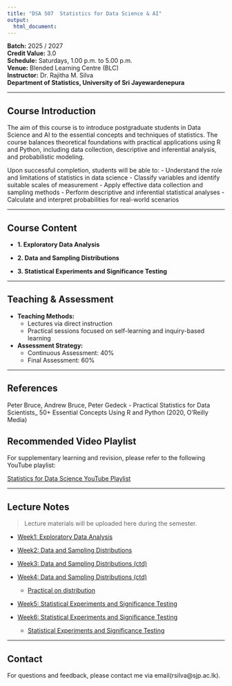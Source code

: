 ```yaml
---
title: "DSA 507  Statistics for Data Science & AI"
output: 
  html_document:
---
```

 
**Batch:** 2025 / 2027  
**Credit Value:** 3.0  
**Schedule:** Saturdays, 1.00 p.m. to 5.00 p.m.  
**Venue:** Blended Learning Centre (BLC)  
**Instructor:** Dr. Rajitha M. Silva  
**Department of Statistics, University of Sri Jayewardenepura**

---

##  Course Introduction

The aim of this course is to introduce postgraduate students in Data Science and AI to the essential concepts and techniques of statistics. The course balances theoretical foundations with practical applications using R and Python, including data collection, descriptive and inferential analysis, and probabilistic modeling.

Upon successful completion, students will be able to:
- Understand the role and limitations of statistics in data science
- Classify variables and identify suitable scales of measurement
- Apply effective data collection and sampling methods
- Perform descriptive and inferential statistical analyses
- Calculate and interpret probabilities for real-world scenarios

---

##  Course Content

- **1. Exploratory Data Analysis**  


- **2. Data and Sampling Distributions**  

- **3. Statistical Experiments and Significance Testing**  


---

##  Teaching & Assessment

- **Teaching Methods:**  
  - Lectures via direct instruction  
  - Practical sessions focused on self-learning and inquiry-based learning

- **Assessment Strategy:**  
  - Continuous Assessment: 40%   
  - Final Assessment: 60%  


---

##  References

Peter Bruce, Andrew Bruce, Peter Gedeck - Practical Statistics for Data Scientists_ 50+ Essential Concepts Using R and Python (2020, O'Reilly Media)

##  Recommended Video Playlist

For supplementary learning and revision, please refer to the following YouTube playlist:

 [Statistics for Data Science YouTube Playlist](https://youtube.com/playlist?list=PL-u09-6gP5ZNd6AhULnQHr6ZsF15qy4D0&feature=shared)


---

##  Lecture Notes

> Lecture materials will be uploaded here during the semester.

- [Week1: Exploratory Data Analysis](chapter1_notes.html)

- [Week2: Data and Sampling Distributions](chapter2.html)

- [Week3: Data and Sampling Distributions (ctd)](chapter2_rest1.html)

- [Week4: Data and Sampling Distributions (ctd)](chapter2_rest2.html)

  -  [Practical on distribution](practical_on_dist_r.html)
  
  
- [Week5: Statistical Experiments and Significance Testing](chapter3_one.html)

- [Week6: Statistical Experiments and Significance Testing](chapter3_two.html)

  - [Statistical Experiments and Significance Testing](chatper3_two_practical.html)

---

## Contact

For questions and feedback, please contact me via email(rsilva@sjp.ac.lk).

